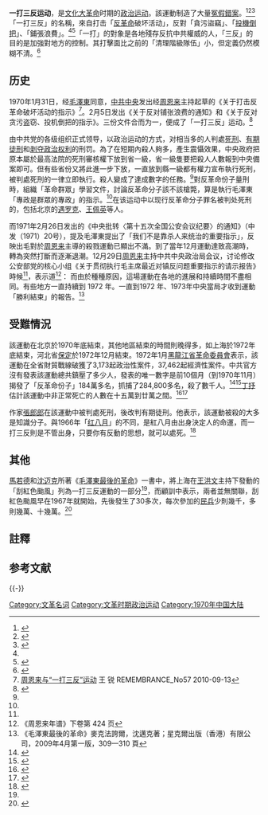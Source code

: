 '''一打三反运动'''，是[[文化大革命|文化大革命]]时期的[[政治运动|政治运动]]。該運動制造了大量[[冤假錯案|冤假錯案]]。<ref name="中國經營報">{{Cite web| url=http://history.people.com.cn/BIG5/n/2014/1114/c372327-26022219-2.html| title=1966法治之殤：“文革”是怎樣打斷中國法治建設的【2】| date=2014年11月14日| work=中國經營報| publisher=人民網| access-date=2015-04-02| archive-url=https://web.archive.org/web/20150405090113/http://history.people.com.cn/BIG5/n/2014/1114/c372327-26022219-2.html| archive-date=2015-04-05| dead-url=yes}}</ref><ref name="苏继红2013">{{cite book|author=邓书杰 李 梅 吴晓莉 苏继红|title=转机时刻（1970－1979）（中国历史大事详解）|url=http://books.google.com/books?id=-ghcAgAAQBAJ&pg=PT13|date=2013-12-18|publisher=青苹果数据中心|pages=13|id=GGKEY:195P4P59P2F}}</ref><ref name=":1">{{Cite web|title=1970年一打三反运动记实|url=https://history.sohu.com/20140411/n398083686.shtml|author=丁抒|date=2014-04-11|authorlink=丁抒|work=[[搜狐|搜狐]]|publisher=[[共识网|共识网]]|language=zh|archive-url=https://web.archive.org/web/20190130171206/http://history.sohu.com/20140411/n398083686.shtml|archive-date=2019-01-30|dead-url=no}}</ref>「一打三反」的名稱，來自打击「[[反革命|反革命]]破坏活动」，反對「貪污盜竊」、「[[投機倒把罪|投機倒把]]」、「鋪張浪費」。<ref name=":1" /><ref>{{Cite web|title=“一打三反”专辑|url=http://prchistory.org/wp-content/uploads/2014/05/REMEMBRANCE-No-57-2010%E5%B9%B49%E6%9C%8813%E6%97%A5.pdf|date=2010-09-13|publisher=《[[记忆_(期刊)|记忆]]》|language=zh|archive-url=https://web.archive.org/web/20210711010512/http://prchistory.org/wp-content/uploads/2014/05/REMEMBRANCE-No-57-2010%E5%B9%B49%E6%9C%8813%E6%97%A5.pdf|archive-date=2021-07-11|dead-url=no}}</ref>「一打」的對象是各地殘存反抗中共權威的人，「三反」的目的是加強對地方的控制。其打擊面比之前的「清理階級隊伍」小，但定義仍然模糊不清。<ref name="Walder2015">{{cite book|author=Andrew G. Walder|title=''China Under Mao: A Revolution Derailed''|url=http://books.google.com/books?id=n_qpBwAAQBAJ&pg=PA283| date=6 April 2015|publisher=Harvard University Press| isbn=978-0-674-05815-6|pages=283}}</ref>

== 历史 ==
{{Wikisourcehas|中共中央关于打击反革命破坏活动的指示|中共中央关于反对铺张浪费的通知及两个附件|中共中央关于反对贪污盗窃、投机倒把的指示}}
1970年1月31日，经[[毛澤東|毛澤東]]同意，[[中共中央|中共中央]]发出经[[周恩来|周恩来]]主持起草的《关于打击反革命破坏活动的指示》<ref name=":0">[http://prchistory.org/wp-content/uploads/2014/05/REMEMBRANCE-No-57-2010%E5%B9%B49%E6%9C%8813%E6%97%A5.pdf 周恩来与“一打三反”运动] {{Wayback|url=http://prchistory.org/wp-content/uploads/2014/05/REMEMBRANCE-No-57-2010%E5%B9%B49%E6%9C%8813%E6%97%A5.pdf |date=20210711010512 }} 王 锐 REMEMBRANCE_No57 2010-09-13</ref>。2月5日发出《关于反对铺张浪费的通知》和《关于反对贪污盗窃、投机倒把的指示》。三份文件合而为一，便成了「一打三反」运动。<ref>{{Cite web | url=http://theory.people.com.cn/GB/82288/112848/112851/14748149.html | title=中共歷史上的四次「三反」運動 | author=王文鸞 | date=2011年5月26日 | publisher=人民網 | access-date=2015年4月2日 | archive-url=https://web.archive.org/web/20160304090236/http://theory.people.com.cn/GB/82288/112848/112851/14748149.html | archive-date=2016年3月4日 | dead-url=yes }}</ref>{{NoteTag|当时在安徽一般称作“四反运动”，因为早在中共中央于1970年1月31日和2月5日接连发布三、五、六号文件（即《关于打击反革命破坏活动的指示》、《关于反对贪污盗窃、投机倒把的指示》、《关于反对铺张浪费的通知》）之前，安徽省革委会于1月中就率先发起“三清四反一深挖”(清帐目、清仓库、清财物，反贪污盗窃、反投机倒把、反铺张浪费、反资本主义经营，深挖隐蔽的阶级敌人)运动，更简称就是“四反运动”。在中央指令下达后，安徽就顺势把“一打三反”和“四反”运动融合在一起。 }}

由中共党的各级组织正式领导，以政治运动的方式，对相当多的人判處[[死刑|死刑]]、[[有期徒刑|有期徒刑]]和[[剥夺政治权利|剥夺政治权利]]的刑罚。為了在短期內殺人夠多，產生震懾效果，中央政府把原本屬於最高法院的死刑審核權下放到省一級，省一級隻要把殺人人數報到中央備案即可。但有些省份又將此進一步下放，一直放到縣一級都有權力宣布執行死刑，被判處死刑的一律立即執行。殺人變成了達成數字的任務。<ref name="中國經營報" />對反革命份子量刑時，組織「革命群眾」學習文件，討論反革命分子該不該槍斃，算是執行毛澤東「專政是群眾的專政」的指示。<ref name="丁抒" />在该运动中以现行反革命分子罪名被判处死刑的，包括北京的[[遇罗克|遇罗克]]、[[王佩英|王佩英]]等人。

而1971年2月26日发出的《中央批转〈第十五次全国公安会议纪要〉的通知》（中发（1971）20号），提及毛澤東提出了「我们不是靠杀人来统治的重要指示」，反映出毛對於[[周恩来|周恩来]]主導的殺戮運動已顯出不滿。到了當年12月運動達致高潮時，轉為突然打斷而逐漸退潮。12月29日[[周恩来|周恩来]]主持中共中央政治局会议，讨论修改公安部党的核心小组《关于贯彻执行毛主席最近对镇反问题重要指示的请示报告》時候<ref name=":0" />，表示道<ref>《周恩来年谱》下卷第 424 页</ref>：{{Cquote|...应贯彻毛泽东最近的指示，控制捕人杀人。中央批件及公安部报告经毛泽东批准，以中共中央文件发出。}}
而由於種種原因，這場運動在各地的進展和持續時間不盡相同。有些地方一直持續到 1972 年。一直到1972 年、1973年中央當局才收到運動「勝利結束」的報告。<ref>《毛澤東最後的革命》麥克法誇爾，沈邁克著；星克爾出版（香港）有限公司，2009年4月第一版，309—310 頁</ref>

== 受難情況 ==
該運動在北京於1970年底結束，其他地區結束的時間則晚得多，如上海於1972年底結束，河北省[[保定|保定]]於1972年12月結束。1972年1月[[黑龍江省人民政府|黑龍江省革命委員會]]表示，該運動在全省財貿戰線破獲了3,173起政治性案件，37,462起經濟性案件。中共官方沒有發表該運動總共鎮壓了多少人，發表的唯一數字是前10個月（到1970年11月）揭發了「反革命份子」184萬多名，抓捕了284,800多名，殺了數千人。<ref name="MacFarquhar2006">{{cite book|author1=Roderick MacFarquhar|author2=Michael Schoenhals|title=''Mao's Last Revolution''|url=http://books.google.com/books?id=mCKPmUzKeZUC&pg=PA306|year=2006年| publisher=Harvard University Press| isbn=978-0-674-02332-1}}</ref>{{rp|306–307}}<ref>{{Cite web | url=http://www.huanghuagang.org/hhgMagazine/issue07/gb/35.htm | title=並非一個人的遭遇（上篇） | author=王友琴 | deadurl=yes | archiveurl=https://web.archive.org/web/20150405044929/http://www.huanghuagang.org/hhgMagazine/issue07/gb/35.htm | archivedate=2015-04-05 | accessdate=2015-04-03 }}</ref>[[丁抒|丁抒]]估計該運動中非正常死亡的人數在十五萬到廿萬之間。<ref name="丁抒">{{Cite web | url=http://www.cnd.org/HXWK/author/DING-Shu/zk0306b-0.gb.html | title=風雨如磐的日子：一九七○年的「一打三反」運動 | author=丁抒 | date=2003年 | access-date=2015-04-03 | archive-date=2015-09-23 | archive-url=https://web.archive.org/web/20150923205013/http://www.cnd.org/HXWK/author/DING-Shu/zk0306b-0.gb.html }}</ref><ref name="丁凱文明鏡出版社2013">{{cite book|author1=丁凱文 |title=《解放軍與文化大革命》| url=http://books.google.com/books?id=R5I5BAAAQBAJ&pg=PT204|date=2013年2月|publisher=明鏡出版社|isbn=978-986-89533-2-1|pages=204}}</ref>

作家[[張郎郎|張郎郎]]在該運動中被判處死刑，後改判有期徒刑。他表示，該運動被殺的大多是知識分子。與1966年「[[红八月|红八月]]」的不同，是紅八月由出身決定人的命運，而一打三反則是不管出身，只要你有反動的思想，就可以處死。<ref>{{Cite web | url=http://www.edubridge.com/wenge/zhanglanglang4.htm | title=關於文革中的「一打三反」運動 | author=張郎郎 | date=2001年7月 | access-date=2015-04-03 | archive-date=2019-09-04 | archive-url=https://web.archive.org/web/20190904115423/http://edubridge.com/wenge/zhanglanglang4.htm/ }}</ref>

== 其他 ==
[[馬若德|馬若德]]和[[沈迈克|沈迈克]]所著《[[毛澤東最後的革命|毛澤東最後的革命]]》一書中，將上海在[[王洪文|王洪文]]主持下發動的「刮紅色颱風」列為一打三反運動的一部分<ref name="MacFarquhar2006"/>{{rp|304}}，而顧訓中表示，兩者並無關聯，刮紅色颱風早在1967年就開始，先後發生了30多次，每次參加的[[民兵|民兵]]少則幾千，多則幾萬、十幾萬。<ref>{{Cite web|url=http://www.21ccom.net/articles/read/article_2011011728252_3.html|title=顾训中：关于上海文革的几个问题(3)|date=2011-01-17|publisher=[[共识网|共识网]]|archiveurl=https://web.archive.org/web/20160304200443/http://www.21ccom.net/articles/read/article_2011011728252_3.html|archivedate=2016-03-04|deadurl=yes|accessdate=2015-04-03}}</ref>

== 註釋 ==
{{NoteFoot}}

== 参考文献 ==
{{Reflist|2}}

{{-}}
{{文化大革命}}
{{文革编年史}}
{{中国共产党政治运动}}

[[Category:文革名词|Category:文革名词]]
[[Category:文革时期政治运动|Category:文革时期政治运动]]
[[Category:1970年中国大陆|Category:1970年中国大陆]]